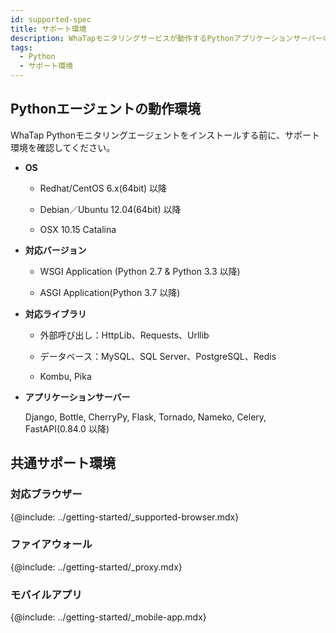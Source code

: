 ```yaml
---
id: supported-spec
title: サポート環境
description: WhaTapモニタリングサービスが動作するPythonアプリケーションサーバーの基本スペックについて説明します。
tags:
  - Python
  - サポート環境
---
```


## Pythonエージェントの動作環境

WhaTap Pythonモニタリングエージェントをインストールする前に、サポート環境を確認してください。

-   **OS**

    -   Redhat/CentOS 6.x(64bit) 以降

    -   Debian／Ubuntu 12.04(64bit) 以降

    -   OSX 10.15 Catalina

-   **対応バージョン**

    -   WSGI Application (Python 2.7 & Python 3.3 以降)

    -   ASGI Application(Python 3.7 以降)

-   **対応ライブラリ**

    -   外部呼び出し：HttpLib、Requests、Urllib

    -   データベース：MySQL、SQL Server、PostgreSQL、Redis

    -   Kombu, Pika

-   **アプリケーションサーバー**

    Django, Bottle, CherryPy, Flask, Tornado, Nameko, Celery, FastAPI(0.84.0 以降)

## 共通サポート環境

### 対応ブラウザー

{@include: ../getting-started/_supported-browser.mdx}  

### ファイアウォール

{@include: ../getting-started/_proxy.mdx}  

### モバイルアプリ

{@include: ../getting-started/_mobile-app.mdx}  
